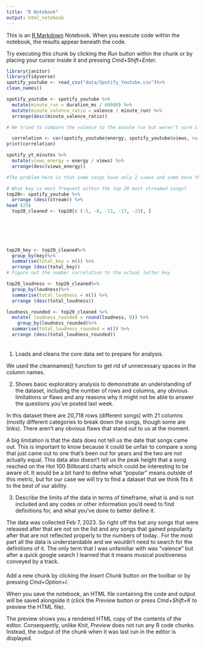 ```yaml
---
title: "R Notebook"
output: html_notebook
---
```


This is an [R Markdown](http://rmarkdown.rstudio.com) Notebook. When you execute code within the notebook, the results appear beneath the code. 

Try executing this chunk by clicking the *Run* button within the chunk or by placing your cursor inside it and pressing *Cmd+Shift+Enter*. 

```r
library(janitor)
library(tidyverse)
spotify_youtube <- read_csv("data/Spotify_Youtube.csv")%>%
clean_names()

spotify_youtube <- spotify_youtube %>%
  mutate(minute_run = duration_ms / 60000) %>%
  mutate(minute_valence_ratio = valence / minute_run) %>%
  arrange(desc(minute_valence_ratio))

# We tried to compare the valence to the minute run but weren’t sure if the number was an accurate representation because the shortest songs were only appearing at the top and some songs did not have valence. We are not sure if there is a better way to find this comparison **
```
```r
  correlation <- cor(spotify_youtube$energy, spotify_youtube$views, na.rm=TRUE)
print(correlation)
```

```r
spotify_yt_minutes %>%
  mutate(views_energy = energy / views) %>%
  arrange(desc(views_energy))

#The problem here is that some songs have only 2 views and some have thousands of views, is there a better way to compare here? **
```
```r
# What key is most frequent within the top 20 most streamed songs? 
top20<- spotify_youtube %>%
  arrange (desc(stream)) %>%
head (25)
  top20_cleaned <- top20[c (-5, -8, -11, -13, -23), ] 
  
 


  

top20_key <- top20_cleaned%>%
  group_by(key)%>%
  summarise(total_key = n()) %>%
  arrange (desc(total_key))
# Figure out the number correlation to the actual letter key


```

```r
top20_loudness <- top20_cleaned%>%
  group_by(loudness)%>%
  summarise(total_loudness = n()) %>%
  arrange (desc(total_loudness))

loudness_rounded <- top20_cleaned %>%
  mutate( loudness_rounded = round(loudness, 0)) %>%
    group_by(loudness_rounded)%>%
  summarise(total_loudness_rounded = n()) %>%
  arrange (desc(total_loudness_rounded))
  
```

####

1. Loads and cleans the core data set to prepare for analysis.

We used the cleannames() function to get rid of unnecessary spaces in the column names. 


 2. Shows basic exploratory analysis to demonstrate an understanding of the dataset, including the number of rows and columns, any obvious limitations or flaws and any reasons why it might not be able to answer the questions you've posted last week. 


In this dataset there are 20,718 rows (different songs) with 21 columns (mostly different categories to break down the songs, though some are links). There aren’t any obvious flaws that stand out to us at the moment. 

A big limitation is that the data does not tell us the date that songs came out. This is important to know because it could be unfair to compare a song that just came out to one that’s been out for years and the two are not actually equal. This data also doesn’t tell us the peak height that a song reached on the Hot 100 Billboard charts which could be interesting to be aware of. It would be a bit hard to define what “popular” means outside of this metric, but for our case we will try to find a dataset that we think fits it to the best of our ability. 

3. Describe the limits of the data in terms of timeframe, what is and is not included and any codes or other information you'd need to find definitions for, and what you've done to better define it.

The data was collected Feb 7, 2023. So right off the bat any songs that were released after that are not on the list and any songs that gained popularity after that are not reflected properly to the numbers of today.. For the most part all the data is understandable and we wouldn’t need to search for the definitions of it. The only term that I was unfamiliar with was “valence” but after a quick google search I learned that it means musical positiveness conveyed by a track.

####



Add a new chunk by clicking the *Insert Chunk* button on the toolbar or by pressing *Cmd+Option+I*.

When you save the notebook, an HTML file containing the code and output will be saved alongside it (click the *Preview* button or press *Cmd+Shift+K* to preview the HTML file). 

The preview shows you a rendered HTML copy of the contents of the editor. Consequently, unlike *Knit*, *Preview* does not run any R code chunks. Instead, the output of the chunk when it was last run in the editor is displayed.



